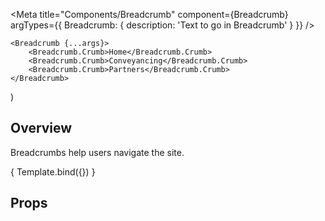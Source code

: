 

<Meta 
    title="Components/Breadcrumb" 
    component={Breadcrumb}
    argTypes={{
    Breadcrumb: {
        description: 'Text to go in Breadcrumb'
    }
  }}
/>

    <Breadcrumb {...args}>
        <Breadcrumb.Crumb>Home</Breadcrumb.Crumb>
        <Breadcrumb.Crumb>Conveyancing</Breadcrumb.Crumb>
        <Breadcrumb.Crumb>Partners</Breadcrumb.Crumb>
    </Breadcrumb>
)

<HeaderSimple title='Breadcrumb' />

## Overview

Breadcrumbs help users navigate the site.

<Canvas>
    <Story
    name = "Overview"
    args = {{
        Breadcrumb: 'Home, removals'
    }}>
        { Template.bind({}) }
    </Story>
</Canvas>

## Props

<ArgsTable story="Overview" />
